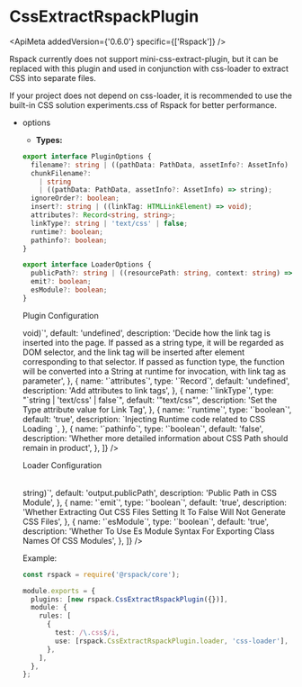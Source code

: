 
# CssExtractRspackPlugin

<ApiMeta addedVersion={'0.6.0'} specific={['Rspack']} />

Rspack currently does not support mini-css-extract-plugin, but it can be replaced with this plugin and used in conjunction with css-loader to extract CSS into separate files.

If your project does not depend on css-loader, it is recommended to use the built-in CSS solution experiments.css of Rspack for better performance.

- options

  - **Types:**

  ```ts
  export interface PluginOptions {
    filename?: string | ((pathData: PathData, assetInfo?: AssetInfo) => string);
    chunkFilename?:
      | string
      | ((pathData: PathData, assetInfo?: AssetInfo) => string);
    ignoreOrder?: boolean;
    insert?: string | ((linkTag: HTMLLinkElement) => void);
    attributes?: Record<string, string>;
    linkType?: string | 'text/css' | false;
    runtime?: boolean;
    pathinfo?: boolean;
  }

  export interface LoaderOptions {
    publicPath?: string | ((resourcePath: string, context: string) => string);
    emit?: boolean;
    esModule?: boolean;
  }
  ```

  Plugin Configuration

  <Table
    header={[
      {
        name: 'Name',
        key: 'name',
      },
      {
        name: 'Type',
        key: 'type',
      },
      {
        name: 'Default Value',
        key: 'default',
      },
      {
        name: 'Description',
        key: 'description',
      },
    ]}
    body={[
      {
        name: '`filename`',
        type: '`string`',
        default: '"[name].css"',
        description:
          'The name of the CSS artifact, please refer to output.filename',
      },
      {
        name: '`chunkFilename`',
        type: '`string`',
        default: '"[name].css"',
        description:
          'The name of the asynchronous loading CSS artifact. If not set, it will use filename; please see output.chunkFilename',
      },
      {
        name: '`ignoreOrder`',
        type: '`boolean`',
        default: 'false',
        description:
          'Whether to issue a warning if there are conflicts in the order of some CSS in different chunks. For example, entryA introduces a.css b.css, entryB introduces b.css a.css, and the order of a.css and b.css cannot be determined',
      },
      {
        name: '`insert`',
        type: '`string | ((linkTag: HTMLLinkElement) => void)`',
        default: 'undefined',
        description:
          'Decide how the link tag is inserted into the page. If passed as a string type, it will be regarded as DOM selector, and the link tag will be inserted after element corresponding to that selector. If passed as function type, the function will be converted into a String at runtime for invocation, with link tag as parameter',
      },
      {
        name: '`attributes`',
        type: '`Record<string, string>`',
        default: 'undefined',
        description: 'Add attributes to link tags',
      },
      {
        name: '`linkType`',
        type: "`string | 'text/css' | false`",
        default: '"text/css"',
        description: 'Set the Type attribute value for Link Tag',
      },
      {
        name: '`runtime`',
        type: '`boolean`',
        default: 'true',
        description: `Injecting Runtime code related to CSS Loading `,
      },
      {
        name: '`pathinfo`',
        type: '`boolean`',
        default: 'false',
        description:
          'Whether more detailed information about CSS Path should remain in product',
      },
    ]}
  />

  Loader Configuration

  <Table
    header={[
      {
        name: 'Name',
        key: 'name',
      },
      {
        name: 'Type',
        key: 'type',
      },
      {
        name: 'Default Value',
        key: 'default',
      },
      {
        name: 'Description',
        key: 'description',
      },
    ]}
    body={[
      {
        name: '`publicPath`',
        type: '`string | ((resourcePath: string, context: string) => string)`',
        default: 'output.publicPath',
        description: 'Public Path in CSS Module',
      },
      {
        name: '`emit`',
        type: '`boolean`',
        default: 'true',
        description:
          'Whether Extracting Out CSS Files Setting It To False Will Not Generate CSS Files',
      },
      {
        name: '`esModule`',
        type: '`boolean`',
        default: 'true',
        description:
          'Whether To Use Es Module Syntax For Exporting Class Names Of CSS Modules',
      },
    ]}
  />

Example:

```ts title="rspack.config.js"
const rspack = require('@rspack/core');

module.exports = {
  plugins: [new rspack.CssExtractRspackPlugin({})],
  module: {
    rules: [
      {
        test: /\.css$/i,
        use: [rspack.CssExtractRspackPlugin.loader, 'css-loader'],
      },
    ],
  },
};
```
